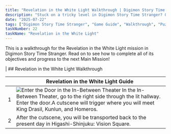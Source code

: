 ```yaml
---
title: "Revelation in the White Light Walkthrough | Digimon Story Time Stranger"
description: "Stuck on a tricky level in Digimon Story Time Stranger? Our complete walkthrough offers expert tips, strategies, and links to level guides to help you master the art of untangling."
date: "2025-07-22"
tags: ["Digimon Story Time Stranger", "Game Guide", "Walkthrough", "Puzzle Games", "Mobile Games"]
taskNumber: 22
taskName: "Revelation in the White Light"
---
```


This is a walkthrough for the Revelation in the White Light mission in Digimon Story Time Stranger. Read on to see how to complete all of its objectives and progress to the next Main Mission!

| ## Revelation in the White Light Walkthrough

|  | Revelation in the White Light Guide |
| --- | --- |
| 1 | ![Enter the Door in the In-Between Theater](/images/walkthorough/5ed06583a96c2554.webp) In the In-Between Theater, go to the right side through the lit hallway. Enter the door.A cutscene will trigger where you will meet King Drasil, Kunlun, and Homeros. |
| 2 | After the cutscene, you will be transported back to the present day in Higashi-Shinjuku: Vision Square. |